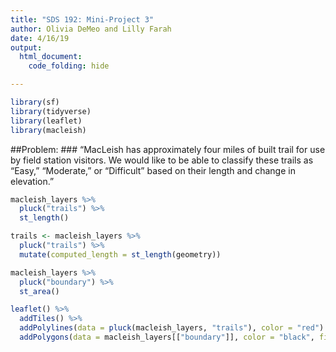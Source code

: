 ```yaml
---
title: "SDS 192: Mini-Project 3"
author: Olivia DeMeo and Lilly Farah
date: 4/16/19
output:
  html_document:
    code_folding: hide

---
```


```r

library(sf)
library(tidyverse)
library(leaflet)
library(macleish)


```

##Problem:
### "MacLeish has approximately four miles of built trail for use by field station visitors. We would like to be able to classify these trails as “Easy,” “Moderate,” or “Difficult” based on their length and change in elevation."

```r

macleish_layers %>%
  pluck("trails") %>%
  st_length()

trails <- macleish_layers %>%
  pluck("trails") %>%
  mutate(computed_length = st_length(geometry))

macleish_layers %>%
  pluck("boundary") %>%
  st_area()

leaflet() %>%
  addTiles() %>%
  addPolylines(data = pluck(macleish_layers, "trails"), color = "red") %>%
  addPolygons(data = macleish_layers[["boundary"]], color = "black", fillOpacity = 0.01, group = "Boundaries") 

```


